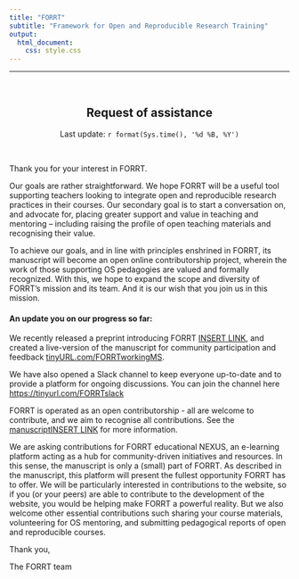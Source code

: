 ```yaml
---
title: "FORRT"
subtitle: "Framework for Open and Reproducible Research Training"
output: 
  html_document:
    css: style.css
---
```


***

<br>

<center>

## **Request of assistance**

Last update: `r format(Sys.time(), '%d %B, %Y')`

</center>

<br>

Thank you for your interest in FORRT. 

Our goals are rather straightforward. We hope FORRT will be a useful tool supporting teachers looking to integrate open and reproducible research practices in their courses. Our secondary goal is to start a conversation on, and advocate for, placing greater support and value in teaching and mentoring – including raising the profile of open teaching materials and recognising their value.

To achieve our goals, and in line with principles enshrined in FORRT, its manuscript will become an open online contributorship project, wherein the work of those supporting OS pedagogies are valued and formally recognized. With this, we hope to expand the scope and diversity of FORRT’s mission and its team. And it is our wish that you join us in this mission.

#### An update you on our progress so far:

We recently released a preprint introducing FORRT [INSERT LINK](), and created a live-version of the manuscript for community participation and feedback [tinyURL.com/FORRTworkingMS](tinyURL.com/FORRTworkingMS). 

We have also opened a Slack channel to keep everyone up-to-date and to provide a platform for ongoing discussions. You can join the channel here [https://tinyurl.com/FORRTslack](https://tinyurl.com/FORRTslack)

FORRT is operated as an open contributorship - all are welcome to contribute, and we aim to recognise all contributions. See the [manuscript]()[INSERT LINK]() for more information.

We are asking contributions for FORRT educational NEXUS, an e-learning platform acting as a hub for community-driven initiatives and resources. In this sense, the manuscript is only a (small) part of FORRT. As described in the manuscript, this platform will present the fullest opportunity FORRT has to offer. We will be particularly interested in contributions to the website, so if you (or your peers) are able to contribute to the development of the website, you would be helping make FORRT a powerful reality. But we also welcome other essential contributions such sharing your course materials, volunteering for OS mentoring, and submitting pedagogical reports of open and reproducible courses. 


Thank you,

The FORRT team



</div>
</div>

